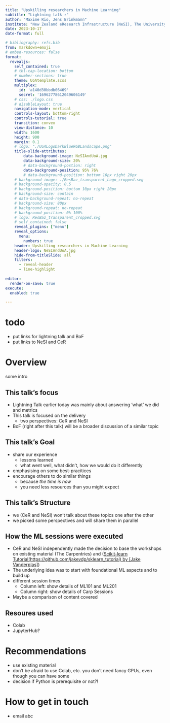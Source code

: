 ```yaml
---
title: "Upskilling researchers in Machine Learning"
subtitle: "Lightning talk ⚡️"
author: "Maxime Rio, Jens Brinkmann"
institute: "New Zealand eResearch Infrastructure (NeSI), The University of Auckland (UoA)"
date: 2023-10-17
date-format: full

# bibliography: refs.bib
from: markdown+emoji
# embed-resources: false
format:
  revealjs:
    self_contained: true
    # tbl-cap-location: bottom
    # number-sections: true
    theme: UoAtemplate.scss
    multiplex:
      id: 'a140d30bbdb06469'
      secret: '16962778612049606149'
    # css: ./logo.css
    # disableLayout: true
    navigation-mode: vertical
    controls-layout: bottom-right
    controls-tutorial: true
    transition: convex
    view-distance: 10
    width: 1600
    height: 900
    margin: 0.1
    # logo: "./UoALogoDarkBlueRGBLandscape.png"
    title-slide-attributes:
        data-background-image: NeSIAndUoA.jpg
        data-background-size: 20%
        # data-background-postion: right
        data-background-position: 95% 76%
        # data-background-position: bottom 10px right 20px
    # background-image: ./ResBaz_transparent_Logo_cropped.svg
    # background-opacity: 0.5
    # background-position: bottom 10px right 20px
    # background-size: contain
    # data-background-repeat: no-repeat
    # background-size: 80px
    # background-repeat: no-repeat
    # background-position: 0% 100%
    # logo: ResBaz_transparent_cropped.svg
    # self_contained: false
    reveal_plugins: ["menu"]
    reveal_options:
      menu:
        numbers: true
    header: Upskilling researchers in Machine Learning
    header-logo: NeSIAndUoA.jpg
    hide-from-titleSlide: all
    filters:
      - reveal-header
      - line-highlight
    
editor:
  render-on-save: true
execute: 
  enabled: true

--- 
```


# todo
- put links for lightning talk and BoF
- put links to NeSI and CeR

# Overview

::: {.incremental}
some intro
:::

## This talk's focus

- Lightning Talk earlier today was mainly about answering 'what' we did and metrics
- This talk is focused on the delivery
  - two perspectives: CeR and NeSI 
- BoF (right after this talk) will be a broader discussion of a similar topic 

## This talk's Goal

- share our experience
  - lessons learned
  - what went well, what didn't, how we would do it differently
- emphasising on some best-pracitices
- encourage others to do similar things
  - because *the time is now*
  - you need less resources than you might expect

## This talk's Structure

- we (CeR and NeSI) won't talk about these topics one after the other
- we picked some perspectives and will share them in parallel

## How the ML sessions were executed

- CeR and NeSI independently made the decision to base the workshops on existing material (The Carpentries) and ([Scikit-learn Tutorial(https://github.com/jakevdp/sklearn_tutorial) by 
[Jake Vanderplas]](https://github.com/jakevdp))
- The underlying idea was to start with foundational ML aspects and to build up
- different session times
  - Column left: show details of ML101 and ML201
  - Column right: show details of Carp Sessions
- Maybe a comparison of content covered

## Resoures used

- Colab
- JupyterHub?

# Recommendations

- use existing material
- don't be afraid to use Colab, etc. you don't need fancy GPUs, even though you can have some
- decision if Python is prerequisite or not?!

# How to get in touch

- email abc
